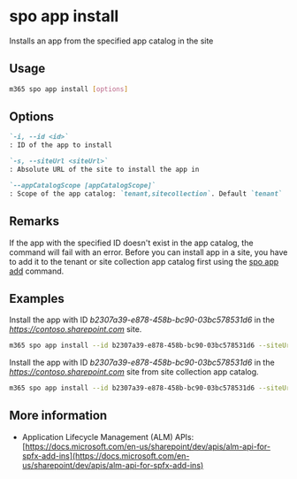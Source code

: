 
# spo app install

Installs an app from the specified app catalog in the site

## Usage

```sh
m365 spo app install [options]
```

## Options

```md defintion-list
`-i, --id <id>`
: ID of the app to install

`-s, --siteUrl <siteUrl>`
: Absolute URL of the site to install the app in

`--appCatalogScope [appCatalogScope]`
: Scope of the app catalog: `tenant,sitecollection`. Default `tenant`
```

<Global />

## Remarks

If the app with the specified ID doesn't exist in the app catalog, the command will fail with an error. Before you can install app in a site, you have to add it to the tenant or site collection app catalog first using the [spo app add](./app-add.mdx) command.

## Examples

Install the app with ID _b2307a39-e878-458b-bc90-03bc578531d6_ in the _https://contoso.sharepoint.com_ site.

```sh
m365 spo app install --id b2307a39-e878-458b-bc90-03bc578531d6 --siteUrl https://contoso.sharepoint.com
```

Install the app with ID _b2307a39-e878-458b-bc90-03bc578531d6_ in the _https://contoso.sharepoint.com_ site from site collection app catalog.

```sh
m365 spo app install --id b2307a39-e878-458b-bc90-03bc578531d6 --siteUrl https://contoso.sharepoint.com --appCatalogScope sitecollection
```

## More information

- Application Lifecycle Management (ALM) APIs: [https://docs.microsoft.com/en-us/sharepoint/dev/apis/alm-api-for-spfx-add-ins](https://docs.microsoft.com/en-us/sharepoint/dev/apis/alm-api-for-spfx-add-ins)
